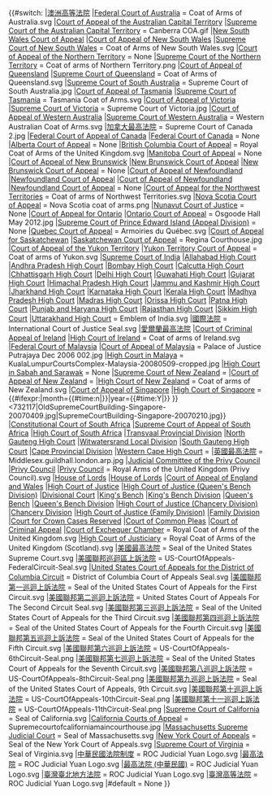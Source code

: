 <includeonly>{{#switch:{{{courtimage|}}}
<!--澳洲-->
|[[澳洲高等法院]]
|[[Federal Court of Australia]] = Coat of Arms of Australia.svg
|[[Supreme Court of the Australian Capital Territory|Court of Appeal of the Australian Capital Territory]]
|[[Supreme Court of the Australian Capital Territory]] = Canberra COA.gif
|[[New South Wales Court of Appeal]]
|[[New South Wales Court of Appeal|Court of Appeal of New South Wales]]
|[[Supreme Court of New South Wales]] = Coat of Arms of New South Wales.svg
|[[Supreme Court of the Northern Territory|Court of Appeal of the Northern Territory]] = None
|[[Supreme Court of the Northern Territory]] = Coat of arms of Northern Territory.png
|[[Supreme Court of Queensland|Court of Appeal of Queensland]]
|[[Supreme Court of Queensland]] = Coat of Arms of Queensland.svg
|[[Supreme Court of South Australia]] = Supreme Court of South Australia.jpg
|[[Supreme Court of Tasmania|Court of Appeal of Tasmania]]
|[[Supreme Court of Tasmania]] = Tasmania Coat of Arms.svg
|[[Supreme Court of Victoria|Court of Appeal of Victoria]]
|[[Supreme Court of Victoria]] = Supreme Court of Victoria.jpg
|[[Supreme Court of Western Australia|Court of Appeal of Western Australia]]
|[[Supreme Court of Western Australia]] = Western Australian Coat of Arms.svg
<!--加拿大-->
|[[加拿大最高法院]] = Supreme Court of Canada 2.jpg
|[[Federal Court of Appeal (Canada)|Federal Court of Appeal of Canada]]
|[[Federal Court (Canada)|Federal Court of Canada]] = None
|[[Alberta Court of Appeal]] = None
|[[British Columbia Court of Appeal]] = Royal Coat of Arms of the United Kingdom.svg
|[[Manitoba Court of Appeal]] = None
|[[Court of Appeal of New Brunswick]]
|[[Court of Appeal of New Brunswick|New Brunswick Court of Appeal]]
|[[New Brunswick Court of Appeal]] = None
|[[Court of Appeal of Newfoundland]]
|[[Newfoundland Court of Appeal]]
|[[Supreme Court of Newfoundland (Court of Appeal)|Court of Appeal of Newfoundland]]
|[[Supreme Court of Newfoundland (Court of Appeal)|Newfoundland Court of Appeal]] = None
|[[Court of Appeal for the Northwest Territories]] = Coat of arms of Northwest Territories.svg
|[[Nova Scotia Court of Appeal]] = Nova Scotia coat of arms.png
|[[Nunavut Court of Justice]] = None
|[[Court of Appeal for Ontario]]
|[[Ontario Court of Appeal]] = Osgoode Hall May 2012.jpg
|[[Supreme Court of Prince Edward Island|Supreme Court of Prince Edward Island (Appeal Division)]] = None
|[[Quebec Court of Appeal]] = Armoiries du Québec.svg
|[[Court of Appeal for Saskatchewan]]
|[[Saskatchewan Court of Appeal]] = Regina Courthouse.jpg
|[[Court of Appeal of the Yukon Territory]]
|[[Yukon Territory Court of Appeal]] = Coat of arms of Yukon.svg
<!--印度-->
|[[Supreme Court of India]]
|[[Allahabad High Court]]
|[[Andhra Pradesh High Court]]
|[[Bombay High Court]]
|[[Calcutta High Court]]
|[[Chhattisgarh High Court]]
|[[Delhi High Court]]
|[[Guwahati High Court]]
|[[Gujarat High Court]]
|[[Himachal Pradesh High Court]]
|[[Jammu and Kashmir High Court]]
|[[Jharkhand High Court]]
|[[Karnataka High Court]]
|[[Kerala High Court]]
|[[Madhya Pradesh High Court]]
|[[Madras High Court]]
|[[Orissa High Court]]
|[[Patna High Court]]
|[[Punjab and Haryana High Court]]
|[[Rajasthan High Court]]
|[[Sikkim High Court]]
|[[Uttarakhand High Court]] = Emblem of India.svg
<!--國際法院-->
|[[國際法院]] = International Court of Justice Seal.svg
<!--愛爾蘭-->
|[[愛爾蘭最高法院]]
|[[Court of Criminal Appeal (Ireland)|Court of Criminal Appeal of Ireland]]
|[[High Court (Ireland)|High Court of Ireland]] = Coat of arms of Ireland.svg
<!--馬來西亞-->
|[[Federal Court of Malaysia]]
|[[Court of Appeal of Malaysia]] = Palace of Justice Putrajaya Dec 2006 002.jpg
|[[High Courts of Malaysia|High Court in Malaya]] = KualaLumpurCourtsComplex-Malaysia-20080509-cropped.jpg
|[[High Courts of Malaysia|High Court in Sabah and Sarawak]] = None
<!--紐西蘭-->
|[[Supreme Court of New Zealand]] = 
|[[Court of Appeal of New Zealand]] = 
|[[High Court of New Zealand]] = Coat of arms of New Zealand.svg
<!--新加坡-->
|[[Court of Appeal of Singapore]]
|[[High Court of Singapore]] = {{#ifexpr:{{gsd|day={{#time:j|{{{date|}}}}}|month={{#time:n|{{{date|}}}}}|year={{#time:Y|{{{date|}}}}} }}<732117|OldSupremeCourtBuilding-Singapore-20070409.jpg|SupremeCourtBuilding-Singapore-20070210.jpg}}
<!--南非-->
|[[Constitutional Court of South Africa]]
|[[Supreme Court of Appeal of South Africa]]
|[[High Court of South Africa]]
|[[Transvaal Provincial Division]]
|[[North Gauteng High Court]]
|[[Witwatersrand Local Division]]
|[[South Gauteng High Court]]
|[[Cape Provincial Division]]
|[[Western Cape High Court]] =
<!--英國-->
|[[英國最高法院]] = Middlesex.guildhall.london.arp.jpg
|[[Judicial Committee of the Privy Council]]
|[[Judicial Committee of the Privy Council|Privy Council]]
|[[Privy Council]] = Royal Arms of the United Kingdom (Privy Council).svg
|[[House of Lords]]
|[[Judicial functions of the House of Lords|House of Lords]]
|[[Court of Appeal of England and Wales]]
|[[High Court of Justice]]
|[[High Court of Justice#Queen's Bench Division|High Court of Justice (Queen's Bench Division)]]
|[[Divisional Court (England and Wales)|Divisional Court]]
|[[King's Bench]]
|[[King's Bench Division]]
|[[Queen's Bench]]
|[[Queen's Bench Division]]
|[[High Court of Justice#Chancery Division|High Court of Justice (Chancery Division)]]
|[[Chancery Division]]
|[[High Court of Justice#Family Division|High Court of Justice (Family Division)]]
|[[Family Division]]
|[[Court for Crown Cases Reserved]]
|[[Court of Common Pleas (England)|Court of Common Pleas]]
|[[Court of Criminal Appeal]]
|[[Court of Exchequer Chamber]] = Royal Coat of Arms of the United Kingdom.svg
|[[High Court of Justiciary]] = Royal Coat of Arms of the United Kingdom (Scotland).svg
<!--美國-->
|[[美國最高法院]] = Seal of the United States Supreme Court.svg
|[[美國聯邦巡迴區上訴法院]] = US-CourtOfAppeals-FederalCircuit-Seal.svg
|[[United States Court of Appeals for the District of Columbia Circuit]] = District of Columbia Court of Appeals Seal.svg
|[[美國聯邦第一巡迴上訴法院]] = Seal of the United States Court of Appeals for the First Circuit.svg
|[[美國聯邦第二巡迴上訴法院]] = United States Court of Appeals For The Second Circuit Seal.svg
|[[美國聯邦第三巡迴上訴法院]] = Seal of the United States Court of Appeals for the Third Circuit.svg
|[[美國聯邦第四巡迴上訴法院]] = Seal of the United States Court of Appeals for the Fourth Circuit.svg
|[[美國聯邦第五巡迴上訴法院]] = Seal of the United States Court of Appeals for the Fifth Circuit.svg
|[[美國聯邦第六巡迴上訴法院]] = US-CourtOfAppeals-6thCircuit-Seal.png
|[[美國聯邦第七巡迴上訴法院]] = Seal of the United States Court of Appeals for the Seventh Circuit.svg
|[[美國聯邦第八巡迴上訴法院]] = US-CourtOfAppeals-8thCircuit-Seal.png
|[[美國聯邦第九巡迴上訴法院]] = Seal of the United States Court of Appeals, 9th Circuit.svg
|[[美國聯邦第十巡迴上訴法院]] = US-CourtOfAppeals-10thCircuit-Seal.png
|[[美國聯邦第十一巡迴上訴法院]] = US-CourtOfAppeals-11thCircuit-Seal.png
|[[Supreme Court of California]] = Seal of California.svg
|[[California Courts of Appeal]] = Supremecourtofcaliforniamaincourthouse.jpg
|[[Massachusetts Supreme Judicial Court]] = Seal of Massachusetts.svg
|[[New York Court of Appeals]] = Seal of the New York Court of Appeals.svg
|[[Supreme Court of Virginia]] = Seal of Virginia.svg
<!--中華民國-->
|[[中華民國法院制度]] = ROC Judicial Yuan Logo.svg
|[[最高法院 (中華民國)|最高法院]] = ROC Judicial Yuan Logo.svg
|[[最高法院 (中華民國)]] = ROC Judicial Yuan Logo.svg
|[[臺灣臺北地方法院]] = ROC Judicial Yuan Logo.svg
|[[臺灣高等法院]] = ROC Judicial Yuan Logo.svg
<!--DEFAULT-->
|#default = None
}}</includeonly><noinclude>{{Documentation}}</noinclude>
